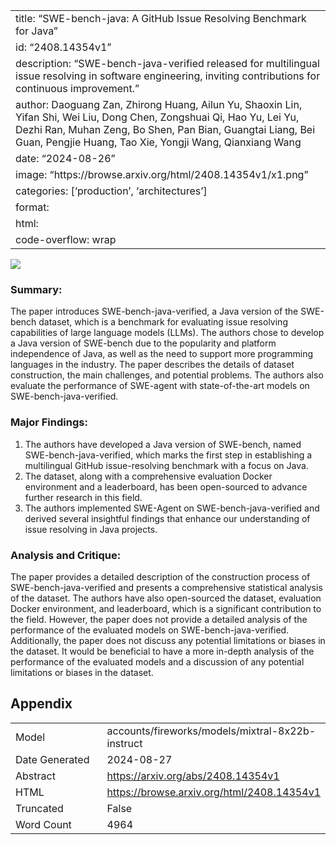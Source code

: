 
---
title: "SWE-bench-java: A GitHub Issue Resolving Benchmark for Java"
id: "2408.14354v1"
description: "SWE-bench-java-verified released for multilingual issue resolving in software engineering, inviting contributions for continuous improvement."
author: Daoguang Zan, Zhirong Huang, Ailun Yu, Shaoxin Lin, Yifan Shi, Wei Liu, Dong Chen, Zongshuai Qi, Hao Yu, Lei Yu, Dezhi Ran, Muhan Zeng, Bo Shen, Pan Bian, Guangtai Liang, Bei Guan, Pengjie Huang, Tao Xie, Yongji Wang, Qianxiang Wang
date: "2024-08-26"
image: "https://browse.arxiv.org/html/2408.14354v1/x1.png"
categories: ['production', 'architectures']
format:
  html:
    code-overflow: wrap
---

![](https://browse.arxiv.org/html/2408.14354v1/x1.png)

### Summary:

The paper introduces SWE-bench-java-verified, a Java version of the SWE-bench dataset, which is a benchmark for evaluating issue resolving capabilities of large language models (LLMs). The authors chose to develop a Java version of SWE-bench due to the popularity and platform independence of Java, as well as the need to support more programming languages in the industry. The paper describes the details of dataset construction, the main challenges, and potential problems. The authors also evaluate the performance of SWE-agent with state-of-the-art models on SWE-bench-java-verified.

### Major Findings:

1. The authors have developed a Java version of SWE-bench, named SWE-bench-java-verified, which marks the first step in establishing a multilingual GitHub issue-resolving benchmark with a focus on Java.
2. The dataset, along with a comprehensive evaluation Docker environment and a leaderboard, has been open-sourced to advance further research in this field.
3. The authors implemented SWE-Agent on SWE-bench-java-verified and derived several insightful findings that enhance our understanding of issue resolving in Java projects.

### Analysis and Critique:

The paper provides a detailed description of the construction process of SWE-bench-java-verified and presents a comprehensive statistical analysis of the dataset. The authors have also open-sourced the dataset, evaluation Docker environment, and leaderboard, which is a significant contribution to the field. However, the paper does not provide a detailed analysis of the performance of the evaluated models on SWE-bench-java-verified. Additionally, the paper does not discuss any potential limitations or biases in the dataset. It would be beneficial to have a more in-depth analysis of the performance of the evaluated models and a discussion of any potential limitations or biases in the dataset.

## Appendix

|          |          |
|----------|----------|
| Model     | accounts/fireworks/models/mixtral-8x22b-instruct       |
| Date Generated     | 2024-08-27       |
| Abstract | [https://arxiv.org/abs/2408.14354v1](https://arxiv.org/abs/2408.14354v1)        |
| HTML     | [https://browse.arxiv.org/html/2408.14354v1](https://browse.arxiv.org/html/2408.14354v1)       |
| Truncated       | False       |
| Word Count       | 4964       |